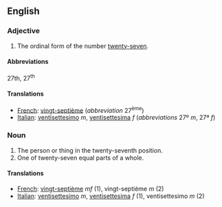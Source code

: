 ==English==

===Adjective===

# The ordinal form of the number [[twenty-seven]].

====Abbreviations====
27th, 27<sup>th</sup>

====Translations====

*[[French]]: [[vingt-septième]] (''abbreviation'' 27<sup>ème</sup>)
*[[Italian]]: [[ventisettesimo]] ''m'', [[ventisettesima]] ''f'' (''abbreviations'' 27º ''m'', 27ª ''f'')

===Noun===

#The person or thing in the twenty-seventh position.
#One of twenty-seven equal parts of a whole.

====Translations====

*[[French]]: [[vingt-septième]] ''mf'' (1), vingt-septième ''m'' (2)
*[[Italian]]: [[ventisettesimo]] ''m'', [[ventisettesima]] ''f'' (1), ventisettesimo ''m'' (2)